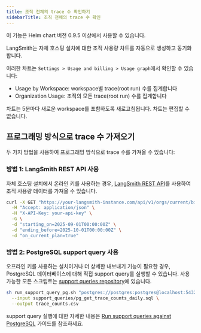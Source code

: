 ```yaml
---
title: 조직 전체의 trace 수 확인하기
sidebarTitle: 조직 전체의 trace 수 확인
---
```


<Note>
이 기능은 Helm chart 버전 0.9.5 이상에서 사용할 수 있습니다.
</Note>

LangSmith는 자체 호스팅 설치에 대한 조직 사용량 차트를 자동으로 생성하고 동기화합니다.

이러한 차트는 `Settings > Usage and billing > Usage graph`에서 확인할 수 있습니다:

* Usage by Workspace: workspace별 trace(root run) 수를 집계합니다
* Organization Usage: 조직의 모든 trace(root run) 수를 집계합니다

차트는 5분마다 새로운 workspace를 포함하도록 새로고침됩니다. 차트는 편집할 수 없습니다.

## 프로그래밍 방식으로 trace 수 가져오기

두 가지 방법을 사용하여 프로그래밍 방식으로 trace 수를 가져올 수 있습니다:

### 방법 1: LangSmith REST API 사용

자체 호스팅 설치에서 온라인 키를 사용하는 경우, [LangSmith REST API](https://api.smith.langchain.com/redoc?_gl=1*w68t81*_gcl_au*MTgyNTQ5MDUxNy4xNzU2NzI3MDky*_ga*MTU3NDY5MzQyNC4xNzQyOTMyMTQ2*_ga_47WX3HKKY2*czE3NTgyMDAxMDAkbzM0MSRnMCR0MTc1ODIwMDEwMCRqNjAkbDAkaDA.#tag/orgs/operation/get_org_usage_api_v1_orgs_current_billing_usage_get)를 사용하여 조직 사용량 데이터를 가져올 수 있습니다.

```bash
curl -X GET "https://your-langsmith-instance.com/api/v1/orgs/current/billing/usage" \
  -H "Accept: application/json" \
  -H "X-API-Key: your-api-key" \
  -G \
  -d "starting_on=2025-09-01T00:00:00Z" \
  -d "ending_before=2025-10-01T00:00:00Z" \
  -d "on_current_plan=true"
```

### 방법 2: PostgreSQL support query 사용

오프라인 키를 사용하는 설치이거나 더 상세한 내보내기 기능이 필요한 경우, PostgreSQL 데이터베이스에 대해 직접 support query를 실행할 수 있습니다. 사용 가능한 모든 스크립트는 [support queries repository](https://github.com/langchain-ai/helm/tree/main/charts/langsmith/scripts/support_queries/postgres)에 있습니다.

```bash
sh run_support_query_pg.sh "postgres://postgres:postgres@localhost:5432/postgres" \
  --input support_queries/pg_get_trace_counts_daily.sql \
  --output trace_counts.csv
```

support query 실행에 대한 자세한 내용은 [Run support queries against PostgreSQL](/langsmith/script-running-pg-support-queries) 가이드를 참조하세요.